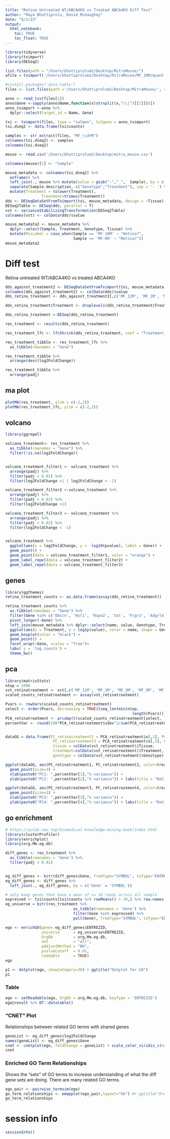 ```yaml
---
title: "Retina Untreated WT/ABCA4KO vs Treated ABCA4KO Diff Test"
author: "Maya Bhattiprolu, David McGaughey"
date: "6/1/23"
output: 
  html_notebook:
    toc: TRUE
    toc_float: TRUE
---
```



```r
library(tidyverse)
library(tximport)
library(DESeq2)

list.files(path = "/Users/bhattiprolum2/Desktop/MitraMouse/")
afile = tximport('/Users/bhattiprolum2/Desktop/MitraMouse/MF_10M/quant.sf', type = "salmon", txOut = TRUE)

#install.packages('data.table')
files <- list.files(path ='/Users/bhattiprolum2/Desktop/MitraMouse/', recursive = TRUE, pattern = 'quant.sf', full.names = TRUE)

anno <- read_tsv(files[1])
anno$Gene <-sapply(anno$Name,function(x)strsplit(x,"\\|")[[1]][6])
anno_tximport <-anno %>%
  dplyr::select(target_id = Name, Gene)

txi <- tximport(files, type = "salmon", tx2gene = anno_tximport)
txi.dseq2 <- data.frame(txi$counts)

samples <- str_extract(files, "MF_\\d+M")
colnames(txi.dseq2) <- samples
colnames(txi.dseq2)

mouse <- read.csv('/Users/bhattiprolum2/Desktop/mitra_mouse.csv')

colnames(mouse)[1] <- "Sample"

mouse_metadata <- colnames(txi.dseq2) %>% 
  enframe() %>% 
  left_join(., mouse %>% mutate(value = gsub("-","_",  Sample), by = c("value"))) %>%  
  separate(Sample.description, c("Genotype","Treatment"), sep = '- ') %>% 
  mutate(Treatment = tolower(Treatment), 
                Treatment=trimws(Treatment))
dds <- DESeqDataSetFromTximport(txi, mouse_metadata, design = ~Tissue)
DESeq2Table <- DESeq(dds, parallel = T)
vst <- varianceStabilizingTransformation(DESeq2Table)
colnames(vst) <- colData(dds)$value

mouse_metadata2 <- mouse_metadata %>%
  dplyr::select(Sample, Treatment, Genotype, Tissue) %>% 
  mutate(MisLabel = case_when(Sample == 'MF-10M' ~ "Retina?",
                              Sample == 'MF-6M' ~ "Retina?"))
mouse_metadata2

```

# Diff test
Retina untreated WT/ABCA4KO vs treated ABCA4KO
```r

dds_against_treatment2 <- DESeqDataSetFromTximport(txi, mouse_metadata, design = ~Treatment)
colnames(dds_against_treatment2) <- colData(dds)$value
dds_retina_treatment <- dds_against_treatment2[,c('MF_11M', 'MF_1M', 'MF_3M', 'MF_5M', 'MF_7M', 'MF_9M')]

dds_retina_treatment$Treatment <- droplevels(dds_retina_treatment$Treatment)

dds_retina_treatment <-DESeq(dds_retina_treatment)

res_treatment <- results(dds_retina_treatment)

res_treatment_lfc <- lfcShrink(dds_retina_treatment, coef = "Treatment_untreated_vs_400.mg", type = "normal")

res_treatment_tibble <- res_treatment_lfc %>% 
  as_tibble(rownames = "Gene") 

res_treatment_tibble %>%
  arrange(desc(log2FoldChange))

res_treatment_tibble %>%
  arrange(padj)


```


## ma plot
```r
plotMA(res_treatment, ylim = c(-2,2))
plotMA(res_treatment_lfc, ylim = c(-2,2))

```
## volcano
```r
library(ggrepel)

volcano_treatment<- res_treatment %>%
  as_tibble(rownames = "Gene") %>%
  filter(!is.na(log2FoldChange)) 


volcano_treatment_filter1 <- volcano_treatment %>%
  arrange(padj) %>%
  filter(padj < 0.01) %>%
  filter(log2FoldChange >1 | log2FoldChange < -1)

volcano_treatment_filter2 <-volcano_treatment %>%
  arrange(padj) %>%
  filter(padj < 0.01) %>%
  filter(log2FoldChange >1)

volcano_treatment_filter3 <- volcano_treatment %>%
  arrange(padj) %>%
  filter(padj < 0.01) %>%
  filter(log2FoldChange < -1)


volcano_treatment %>%
  ggplot(aes(x = log2FoldChange, y = -log10(pvalue), label = Gene)) +
  geom_point() +
  geom_point(data = volcano_treatment_filter1, color = "orange") +
  geom_label_repel(data = volcano_treatment_filter2) +
  geom_label_repel(data = volcano_treatment_filter3)

```
## genes
```r
library(ggthemes)
retina_treatment_counts <- as.data.frame(assay(dds_retina_treatment))

retina_treatment_counts %>%
  as.tibble(rownames = "Gene") %>%
  filter(Gene %in% c('Obscn', 'Nsl1', 'Rspo2', 'Sst', 'Fcgr3', 'Adgrl4', 'Ip6k3', 'Fam205a2')) %>%
  pivot_longer(-Gene) %>%
  left_join(mouse_metadata %>% dplyr::select(name, value, Genotype, Treatment, Tissue), by = c('name' = 'value')) %>%
  ggplot(aes(x = Treatment, y = log1p(value), color = name, shape = Genotype)) +
  geom_boxplot(color = "black") +
  geom_point() +
  facet_wrap(~Gene, scales = "free")+ 
  labs( y = 'log counts') +
  theme_bw()

```
## pca
```r
library(matrixStats)
ntop = 1000
vst_retinatreatment <- vst[,c('MF_11M', 'MF_1M', 'MF_3M', 'MF_5M', 'MF_7M', 'MF_9M')]
scaled_counts_retinatreatment <- assay(vst_retinatreatment)

Pvars <- rowVars(scaled_counts_retinatreatment)
select <- order(Pvars, decreasing = TRUE)[seq_len(min(ntop, 
                                                        length(Pvars)))]
PCA_retinatreatment <- prcomp(t(scaled_counts_retinatreatment[select, ]), scale = F)
percentVar <- round(100*PCA_retinatreatment$sdev^2/sum(PCA_retinatreatment$sdev^2),1)


dataGG = data.frame(PC_retinatreatment1 = PCA_retinatreatment$x[,1], PC_retinatreatment2 = PCA_retinatreatment$x[,2], 
                     PC_retinatreatment3 = PCA_retinatreatment$x[,3], PC_retinatreatment4 = PCA_retinatreatment$x[,4], 
                     tissue = colData(vst_retinatreatment)$Tissue,
                     treatment=colData(vst_retinatreatment)$Treatment,
                     genotype = colData(vst_retinatreatment)$Genotype)

ggplot(dataGG, aes(PC_retinatreatment1, PC_retinatreatment2, color=treatment, shape = genotype)) +
  geom_point(size=3) +
  xlab(paste0("PC1: ",percentVar[1],"% variance")) +
  ylab(paste0("PC2: ",percentVar[2],"% variance")) + labs(title = "Retina Treatment PCA 1/2")

ggplot(dataGG, aes(PC_retinatreatment3, PC_retinatreatment4, color=treatment, shape = genotype)) +
  geom_point(size=3) +
  xlab(paste0("PC3: ",percentVar[3],"% variance")) +
  ylab(paste0("PC4: ",percentVar[4],"% variance")) + labs(title = "Retina Treatment PCA 3/4")

```


## go enrichment
```r
# https://yulab-smu.top/biomedical-knowledge-mining-book/index.html
library(clusterProfiler)
library(enrichplot)
library(org.Mm.eg.db)

diff_genes <- res_treatment %>% 
  as_tibble(rownames = 'Gene') %>% 
  filter(padj < 0.01)


eg_diff_genes <- bitr(diff_genes$Gene, fromType="SYMBOL", toType="ENTREZID", OrgDb="org.Mm.eg.db")
eg_diff_genes <- diff_genes %>%
  left_join(., eg_diff_genes, by = c('Gene' = 'SYMBOL'))

# only keep genes that have a mean of >= 10 reads across all sample
expressed <- txi$counts[txi$counts %>% rowMeans() > 10,] %>% row.names()
eg_universe = bitr(res_treatment %>% 
                              as_tibble(rownames = 'Gene') %>% 
                              filter(Gene %in% expressed) %>% 
                              pull(Gene), fromType="SYMBOL", toType="ENTREZID", OrgDb="org.Mm.eg.db")

ego <- enrichGO(gene= eg_diff_genes$ENTREZID,
                universe      = eg_universe$ENTREZID,
                OrgDb         = org.Mm.eg.db,
                ont           = "all",
                pAdjustMethod = "BH",
                pvalueCutoff  = 0.01,
                readable      = TRUE)
ego
```


```r
p1 <- dotplot(ego, showCategory=30) + ggtitle("Dotplot for GO")
p1
```

### Table
```r
ego <- setReadable(ego, OrgDb = org.Mm.eg.db, keyType = 'ENTREZID')
ego@result %>% DT::datatable()
```

### "CNET" Plot
Relationships between related GO terms with shared genes
```r
geneList <- eg_diff_genes$log2FoldChange
names(geneList) <- eg_diff_genes$Gene
cnet <- cnetplot(ego, foldChange = geneList) + scale_color_viridis_c(name = 'log2(FoldChange)')
cnet
```

### Enriched GO Term Relationships
Shows the "sets" of GO terms to increase understanding of what the diff gene sets are doing. There are many related GO terms.
```r
ego_pair <- pairwise_termsim(ego) 
go_term_relationships <- emapplot(ego_pair,layout="kk") #+ ggtitle("Enriched GO Term Relationships")
go_term_relationships
```
# session info
```r
sessionInfo()
```


